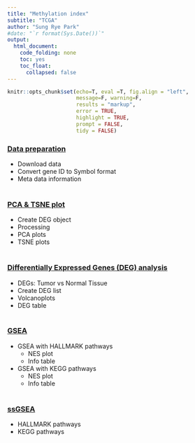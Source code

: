 ```yaml
---
title: "Methylation index"
subtitle: "TCGA"
author: "Sung Rye Park"
#date: "`r format(Sys.Date())`"
output: 
  html_document:
    code_folding: none
    toc: yes
    toc_float:
      collapsed: false
---
```


```r
knitr::opts_chunk$set(echo=T, eval =T, fig.align = "left", 
                      message=F, warning=F,
                      results = "markup",
                      error = TRUE,
                      highlight = TRUE,
                      prompt = FALSE,
                      tidy = FALSE)
```


### [Data preparation](subpages/TCGA_BRCA_PrepData.html)

* Download data
* Convert gene ID to Symbol format
* Meta data information 
<br><br>

### [PCA & TSNE plot](subpages/TCGA_BRCA_PCA.html) 

* Create DEG object 
* Processing 
* PCA plots 
* TSNE plots
<br><br>

### [Differentially Expressed Genes (DEG) analysis](subpages/TCGA_BRCA_DEGs.html)  

* DEGs: Tumor vs Normal Tissue
* Create DEG list
* Volcanoplots 
* DEG table 
<br><br>

### [GSEA](subpages/TCGA_BRCA_GSEA.html)  

* GSEA with HALLMARK pathways
    * NES plot 
    * Info table 
* GSEA with KEGG pathways  
    * NES plot 
    * Info table 
<br><br>

### [ssGSEA](subpages/TCGA_BRCA_ssGSEA.html)  

* HALLMARK pathways
* KEGG pathways 
<br><br><br><br><br>

<!-- ### Meta data information    -->

<!-- [link]()<br> -->
<br><br><br><br><br>


